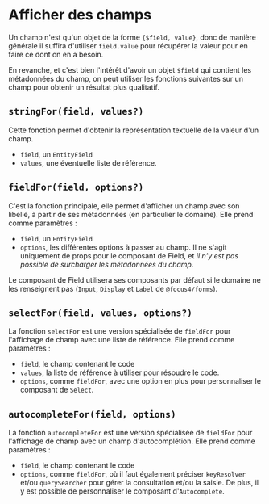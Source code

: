 
<Meta title="Modèle métier/Afficher des champs" />

# Afficher des champs

Un champ n'est qu'un objet de la forme `{$field, value}`, donc de manière générale il suffira d'utiliser `field.value` pour récupérer la valeur pour en faire ce dont on en a besoin.

En revanche, et c'est bien l'intérêt d'avoir un objet `$field` qui contient les métadonnées du champ, on peut utiliser les fonctions suivantes sur un champ pour obtenir un résultat plus qualitatif.

## `stringFor(field, values?)`

Cette fonction permet d'obtenir la représentation textuelle de la valeur d'un champ.

-   `field`, un `EntityField`
-   `values`, une éventuelle liste de référence.

## `fieldFor(field, options?)`

C'est la fonction principale, elle permet d'afficher un champ avec son libellé, à partir de ses métadonnées (en particulier le domaine). Elle prend comme paramètres :

-   `field`, un `EntityField`
-   `options`, les différentes options à passer au champ. Il ne s'agit uniquement de props pour le composant de Field, et _il n'y est pas possible de surcharger les métadonnées du champ_.

Le composant de Field utilisera ses composants par défaut si le domaine ne les renseignent pas (`Input`, `Display` et `Label` de `@focus4/forms`).

## `selectFor(field, values, options?)`

La fonction `selectFor` est une version spécialisée de `fieldFor` pour l'affichage de champ avec une liste de référence. Elle prend comme paramètres :

-   `field`, le champ contenant le code
-   `values`, la liste de référence à utiliser pour résoudre le code.
-   `options`, comme `fieldFor`, avec une option en plus pour personnaliser le composant de `Select`.

## `autocompleteFor(field, options)`

La fonction `autocompleteFor` est une version spécialisée de `fieldFor` pour l'affichage de champ avec un champ d'autocomplétion. Elle prend comme paramètres :

-   `field`, le champ contenant le code
-   `options`, comme `fieldFor`, où il faut également préciser `keyResolver` et/ou `querySearcher` pour gérer la consultation et/ou la saisie. De plus, il y est possible de personnaliser le composant d'`Autocomplete`.
